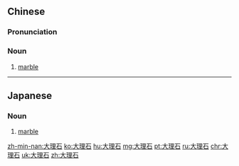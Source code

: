 ==Chinese==
{{zh-forms|type=21}}

===Pronunciation===
{{zh-pron
|m=dàlǐshí
|c=daai6 lei5 sek6
|h=pfs=thai-lî-sa̍k
|mn=tāi-lí-chio̍h
|cat=n
}}

===Noun===
{{zh-noun}}

# {{lb|zh|geology}} [[marble]]

----

==Japanese==
{{ja-kanjitab|だい|り|せき|yomi=on}}

===Noun===
{{ja-noun|だいりせき}}

# [[marble]] {{gloss|stone}}

[[zh-min-nan:大理石]]
[[ko:大理石]]
[[hu:大理石]]
[[mg:大理石]]
[[pt:大理石]]
[[ru:大理石]]
[[chr:大理石]]
[[uk:大理石]]
[[zh:大理石]]